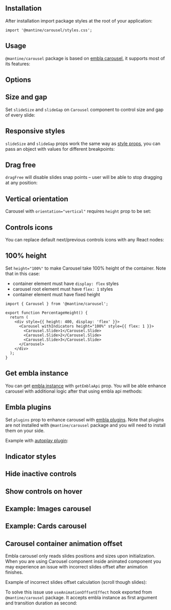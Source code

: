 

## Installation

<InstallScript packages="embla-carousel-react@^7.0.0 @mantine/carousel" />

After installation import package styles at the root of your application:

```tsx
import '@mantine/carousel/styles.css';
```

## Usage

`@mantine/carousel` package is based on [embla carousel](https://www.embla-carousel.com/),
it supports most of its features:

<Demo data={CarouselDemos.usage} />

## Options

<Demo data={CarouselDemos.configurator} />

## Size and gap

Set `slideSize` and `slideGap` on `Carousel` component to control size and gap of every slide:

<Demo data={CarouselDemos.multiple} />

## Responsive styles

`slideSize` and `slideGap` props work the same way as [style props](/styles/style-props/),
you can pass an object with values for different breakpoints:

<Demo data={CarouselDemos.breakpoints} />

## Drag free

`dragFree` will disable slides snap points – user will be able to stop dragging at any position:

<Demo data={CarouselDemos.dragFree} />

## Vertical orientation

Carousel with `orientation="vertical"` requires `height` prop to be set:

<Demo data={CarouselDemos.vertical} />

## Controls icons

You can replace default next/previous controls icons with any React nodes:

<Demo data={CarouselDemos.icons} />

## 100% height

Set `height="100%"` to make Carousel take 100% height of the container. Note that in this case:

- container element must have `display: flex` styles
- carousel root element must have `flex: 1` styles
- container element must have fixed height

```tsx
import { Carousel } from '@mantine/carousel';

export function PercentageHeight() {
  return (
    <div style={{ height: 400, display: 'flex' }}>
      <Carousel withIndicators height="100%" style={{ flex: 1 }}>
        <Carousel.Slide>1</Carousel.Slide>
        <Carousel.Slide>2</Carousel.Slide>
        <Carousel.Slide>3</Carousel.Slide>
      </Carousel>
    </div>
  );
}
```

## Get embla instance

You can get [embla instance](https://www.embla-carousel.com/api/methods/) with `getEmblaApi` prop.
You will be able enhance carousel with additional logic after that using embla api methods:

<Demo data={CarouselDemos.progress} />

## Embla plugins

Set `plugins` prop to enhance carousel with [embla plugins](https://www.embla-carousel.com/plugins/).
Note that plugins are not installed with `@mantine/carousel` package and you will need to
install them on your side.

Example with [autoplay plugin](https://www.embla-carousel.com/plugins/autoplay/):

<Demo data={CarouselDemos.autoplay} />

<StylesApiSelectors component="Carousel" />

<Demo data={CarouselDemos.stylesApi} />

## Indicator styles

<Demo data={CarouselDemos.indicatorStyles} />

## Hide inactive controls

<Demo data={CarouselDemos.controlsStyles} />

## Show controls on hover

<Demo data={CarouselDemos.controlsHover} />

## Example: Images carousel

<Demo data={CarouselDemos.images} />

## Example: Cards carousel

<Demo data={CarouselDemos.cards} />

## Carousel container animation offset

Embla carousel only reads slides positions and sizes upon initialization. When you are using Carousel
component inside animated component you may experience an issue with incorrect slides offset after
animation finishes.

Example of incorrect slides offset calculation (scroll though slides):

<Demo data={CarouselDemos.brokenAnimation} />

To solve this issue use `useAnimationOffsetEffect` hook exported from `@mantine/carousel` package.
It accepts embla instance as first argument and transition duration as second:

<Demo data={CarouselDemos.animationOffset} />
